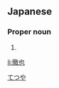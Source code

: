 ==Japanese==
{{ja-kanjitab|徹|也}}

===Proper noun===
{{ja-pos|proper|てつや}}

# {{given name|male|lang=ja}}

[[Category:Japanese male given names|てつや]]

[[li:徹也]]